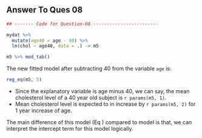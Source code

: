 ## Answer To Ques 08

```r

## ------- Code for Question-08 ------------------------

mydat %>%
  mutate(age40 = age - 40) %>%
  lm(chol ~ age40, data = .) -> m5

m5 %>% mod_tab()

```

The new fitted model after subtracting 40 from the variable `age` is:
```r
reg_eq(m5, 5)
```

\underline{\texttt{Interpretation of regression coefficients:}}

* Since the explanatory variable is age minus 40, we can say, the mean cholesterol    level of a 40 year old subject is `r params(m5, 1)`.
* Mean cholesterol level is expected to in increase by `r params(m5, 2)` for 1 year   increase of age.

The main difference of this model (Eq \ref{eq: eq1}) compared to model \ref{eq: eq5} is that, we can interpret the intercept term for this model logically.
